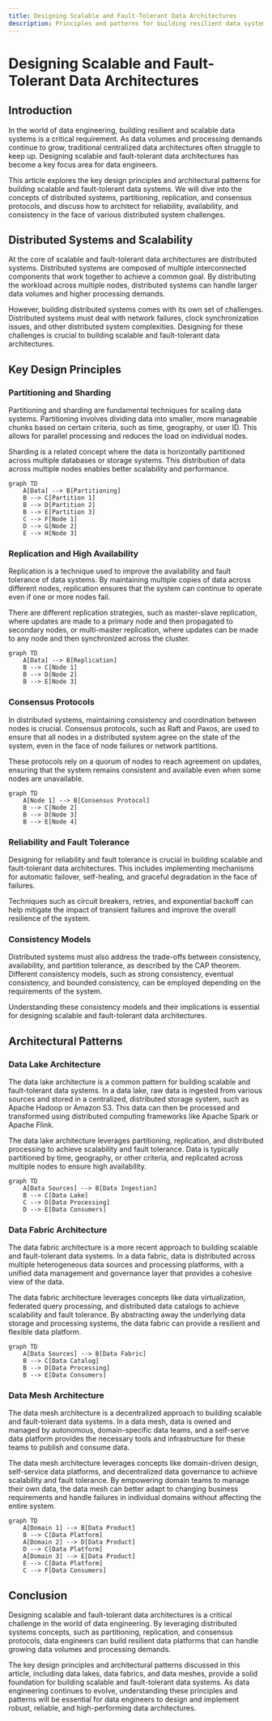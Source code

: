 ```yaml
---
title: Designing Scalable and Fault-Tolerant Data Architectures
description: Principles and patterns for building resilient data systems
---
```


# Designing Scalable and Fault-Tolerant Data Architectures

## Introduction

In the world of data engineering, building resilient and scalable data systems is a critical requirement. As data volumes and processing demands continue to grow, traditional centralized data architectures often struggle to keep up. Designing scalable and fault-tolerant data architectures has become a key focus area for data engineers.

This article explores the key design principles and architectural patterns for building scalable and fault-tolerant data systems. We will dive into the concepts of distributed systems, partitioning, replication, and consensus protocols, and discuss how to architect for reliability, availability, and consistency in the face of various distributed system challenges.

## Distributed Systems and Scalability

At the core of scalable and fault-tolerant data architectures are distributed systems. Distributed systems are composed of multiple interconnected components that work together to achieve a common goal. By distributing the workload across multiple nodes, distributed systems can handle larger data volumes and higher processing demands.

However, building distributed systems comes with its own set of challenges. Distributed systems must deal with network failures, clock synchronization issues, and other distributed system complexities. Designing for these challenges is crucial to building scalable and fault-tolerant data architectures.

## Key Design Principles

### Partitioning and Sharding

Partitioning and sharding are fundamental techniques for scaling data systems. Partitioning involves dividing data into smaller, more manageable chunks based on certain criteria, such as time, geography, or user ID. This allows for parallel processing and reduces the load on individual nodes.

Sharding is a related concept where the data is horizontally partitioned across multiple databases or storage systems. This distribution of data across multiple nodes enables better scalability and performance.

```mermaid
graph TD
    A[Data] --> B[Partitioning]
    B --> C[Partition 1]
    B --> D[Partition 2]
    B --> E[Partition 3]
    C --> F[Node 1]
    D --> G[Node 2]
    E --> H[Node 3]
```

### Replication and High Availability

Replication is a technique used to improve the availability and fault tolerance of data systems. By maintaining multiple copies of data across different nodes, replication ensures that the system can continue to operate even if one or more nodes fail.

There are different replication strategies, such as master-slave replication, where updates are made to a primary node and then propagated to secondary nodes, or multi-master replication, where updates can be made to any node and then synchronized across the cluster.

```mermaid
graph TD
    A[Data] --> B[Replication]
    B --> C[Node 1]
    B --> D[Node 2]
    B --> E[Node 3]
```

### Consensus Protocols

In distributed systems, maintaining consistency and coordination between nodes is crucial. Consensus protocols, such as Raft and Paxos, are used to ensure that all nodes in a distributed system agree on the state of the system, even in the face of node failures or network partitions.

These protocols rely on a quorum of nodes to reach agreement on updates, ensuring that the system remains consistent and available even when some nodes are unavailable.

```mermaid
graph TD
    A[Node 1] --> B[Consensus Protocol]
    B --> C[Node 2]
    B --> D[Node 3]
    B --> E[Node 4]
```

### Reliability and Fault Tolerance

Designing for reliability and fault tolerance is crucial in building scalable and fault-tolerant data architectures. This includes implementing mechanisms for automatic failover, self-healing, and graceful degradation in the face of failures.

Techniques such as circuit breakers, retries, and exponential backoff can help mitigate the impact of transient failures and improve the overall resilience of the system.

### Consistency Models

Distributed systems must also address the trade-offs between consistency, availability, and partition tolerance, as described by the CAP theorem. Different consistency models, such as strong consistency, eventual consistency, and bounded consistency, can be employed depending on the requirements of the system.

Understanding these consistency models and their implications is essential for designing scalable and fault-tolerant data architectures.

## Architectural Patterns

### Data Lake Architecture

The data lake architecture is a common pattern for building scalable and fault-tolerant data systems. In a data lake, raw data is ingested from various sources and stored in a centralized, distributed storage system, such as Apache Hadoop or Amazon S3. This data can then be processed and transformed using distributed computing frameworks like Apache Spark or Apache Flink.

The data lake architecture leverages partitioning, replication, and distributed processing to achieve scalability and fault tolerance. Data is typically partitioned by time, geography, or other criteria, and replicated across multiple nodes to ensure high availability.

```mermaid
graph TD
    A[Data Sources] --> B[Data Ingestion]
    B --> C[Data Lake]
    C --> D[Data Processing]
    D --> E[Data Consumers]
```

### Data Fabric Architecture

The data fabric architecture is a more recent approach to building scalable and fault-tolerant data systems. In a data fabric, data is distributed across multiple heterogeneous data sources and processing platforms, with a unified data management and governance layer that provides a cohesive view of the data.

The data fabric architecture leverages concepts like data virtualization, federated query processing, and distributed data catalogs to achieve scalability and fault tolerance. By abstracting away the underlying data storage and processing systems, the data fabric can provide a resilient and flexible data platform.

```mermaid
graph TD
    A[Data Sources] --> B[Data Fabric]
    B --> C[Data Catalog]
    B --> D[Data Processing]
    B --> E[Data Consumers]
```

### Data Mesh Architecture

The data mesh architecture is a decentralized approach to building scalable and fault-tolerant data systems. In a data mesh, data is owned and managed by autonomous, domain-specific data teams, and a self-serve data platform provides the necessary tools and infrastructure for these teams to publish and consume data.

The data mesh architecture leverages concepts like domain-driven design, self-service data platforms, and decentralized data governance to achieve scalability and fault tolerance. By empowering domain teams to manage their own data, the data mesh can better adapt to changing business requirements and handle failures in individual domains without affecting the entire system.

```mermaid
graph TD
    A[Domain 1] --> B[Data Product]
    B --> C[Data Platform]
    A[Domain 2] --> D[Data Product]
    D --> C[Data Platform]
    A[Domain 3] --> E[Data Product]
    E --> C[Data Platform]
    C --> F[Data Consumers]
```

## Conclusion

Designing scalable and fault-tolerant data architectures is a critical challenge in the world of data engineering. By leveraging distributed systems concepts, such as partitioning, replication, and consensus protocols, data engineers can build resilient data platforms that can handle growing data volumes and processing demands.

The key design principles and architectural patterns discussed in this article, including data lakes, data fabrics, and data meshes, provide a solid foundation for building scalable and fault-tolerant data systems. As data engineering continues to evolve, understanding these principles and patterns will be essential for data engineers to design and implement robust, reliable, and high-performing data architectures.